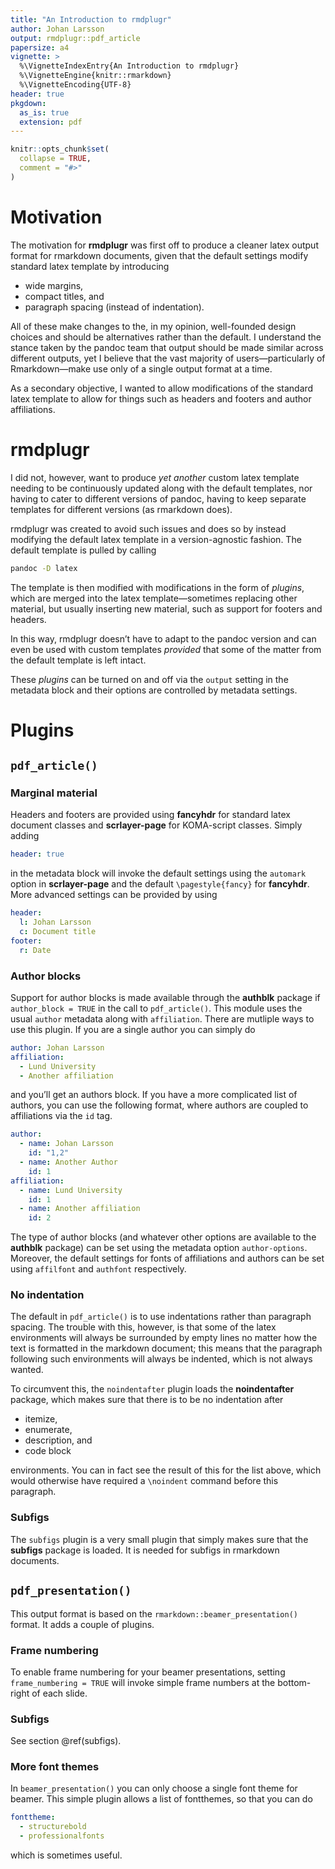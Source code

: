 ```yaml
---
title: "An Introduction to rmdplugr"
author: Johan Larsson
output: rmdplugr::pdf_article
papersize: a4
vignette: >
  %\VignetteIndexEntry{An Introduction to rmdplugr}
  %\VignetteEngine{knitr::rmarkdown}
  %\VignetteEncoding{UTF-8}
header: true
pkgdown:
  as_is: true
  extension: pdf
---
```


```r
knitr::opts_chunk$set(
  collapse = TRUE,
  comment = "#>"
)
```

# Motivation

The motivation for **rmdplugr** was first off to produce a cleaner latex output
format for rmarkdown documents, given that the default settings modify
standard latex template by introducing

* wide margins,
* compact titles, and
* paragraph spacing (instead of indentation).

All of these make changes to the, in my opinion, well-founded design choices
and should be alternatives rather than the default. I understand
the stance taken by the pandoc team that output should
be made similar across different outputs, yet I believe that the vast majority
of users---particularly of Rmarkdown---make use only of a single output
format at a time.

As a secondary objective, I wanted to allow modifications of the standard
latex template to allow for things such as headers and footers and
author affiliations.

# rmdplugr

I did not, however, want to produce *yet another* custom latex template
needing to be continuously updated along with the default templates,
nor having to cater to different versions of pandoc, having
to keep separate templates for different versions (as rmarkdown does).

rmdplugr was created to avoid such issues and does so by instead
modifying the default latex template in a version-agnostic 
fashion. The default template is pulled by calling

```bash
pandoc -D latex
```

The template is then modified with modifications in the
form of *plugins*, which are merged into the latex template---sometimes
replacing other material, but usually inserting new material, such
as support for footers and headers.

In this way, rmdplugr doesn't have to adapt to the pandoc version and
can even be used with custom templates *provided* that some of the matter
from the default template is left intact.

These *plugins* can be turned on and off via the `output` setting in
the metadata block and their options are controlled by 
metadata settings.

# Plugins

## `pdf_article()`

### Marginal material

Headers and footers are provided using **fancyhdr** for standard latex 
document classes and **scrlayer-page** for KOMA-script classes.
Simply adding

```yaml
header: true
```

in the metadata block will invoke the default settings using the `automark`
option in **scrlayer-page** and the default `\pagestyle{fancy}` for **fancyhdr**.
More advanced settings can be provided by using

```yaml
header:
  l: Johan Larsson
  c: Document title
footer:
  r: Date
```

### Author blocks

Support for author blocks is made available through the **authblk** package
if `author_block = TRUE` in the call to `pdf_article()`.
This module uses the usual `author` metadata along with `affiliation`.
There are mutliple ways to use this plugin. If you are a single
author you can simply do

```yaml
author: Johan Larsson
affiliation:
  - Lund University
  - Another affiliation
```

and you'll get an authors block. If you have a more complicated
list of authors, you can use the following format, where authors
are coupled to affiliations via the `id` tag.

```yaml
author:
  - name: Johan Larsson
    id: "1,2"
  - name: Another Author
    id: 1
affiliation:
  - name: Lund University
    id: 1
  - name: Another affiliation
    id: 2
```

The type of author blocks (and whatever other options
are available to the **authblk** package)
can be set using the metadata option `author-options`.
Moreover, the default settings for fonts of affiliations and
authors can be set using `affilfont` and `authfont` respectively.

### No indentation

The default in `pdf_article()` is to use indentations rather than paragraph
spacing. The trouble with this, however, is that
some of the latex environments will always
be surrounded by empty lines no matter how the text is formatted in
the markdown document; this means that the paragraph following such environments
will always be indented, which is not always wanted.

To circumvent this, the `noindentafter` plugin loads the 
**noindentafter** package, which makes sure that there is to be no indentation
after

* itemize,
* enumerate,
* description, and
* code block

environments. You can in fact see the result of this for the list above,
which would otherwise have required a `\noindent` command before this
paragraph.

### Subfigs {#subfigs}

The `subfigs` plugin is a very small plugin that simply makes sure
that the **subfigs** package is loaded. It is needed for subfigs in
rmarkdown documents.

## `pdf_presentation()`

This output format is based on the `rmarkdown::beamer_presentation()` 
format. It adds a couple of plugins.

### Frame numbering

To enable frame numbering for your beamer presentations, setting
`frame_numbering = TRUE` will invoke simple frame numbers at the bottom-right
of each slide.

### Subfigs

See section \@ref(subfigs).


### More font themes

In `beamer_presentation()` you can only choose a single font theme
for beamer. This simple plugin allows a list of fontthemes, so that you
can do

```yaml
fonttheme:
  - structurebold
  - professionalfonts
```

which is sometimes useful.